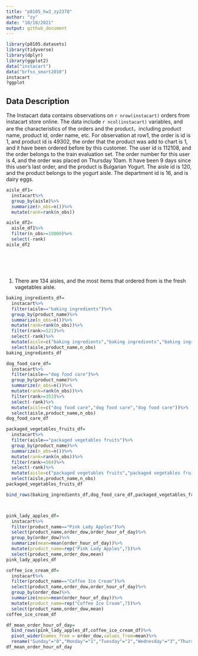 ```yaml
---
title: "p8105_hw3_zy2378"
author: "zy"
date: "10/18/2021"
output: github_document
---
```


```r
library(p8105.datasets)
library(tidyverse)
library(dplyr)
library(ggplot2)
data("instacart")
data("brfss_smart2010")
instacart
?ggplot
```

## Data Description
The Instacart data contains observations on `r nrow(instacart)` orders from instacart store online. The data include `r ncol(instacart)` variables, and are the characteristics of the orders and the product，including product name, product id, order name, etc.
For observation at row1, the order is id is 1, and product id is 49302, the order that the product was add to chart is 1, and it have been ordered before by this customer. The user id is 112108, and the order belongs to the train evaluation set. The order number for this user is 4, and the order was placed on Thursday 10am. It have been 9 days since this user's last order, and the product is Bulgarian Yogurt. The aisle id is 120, and the product belongs to the yogurt aisle. The department id is 16, and is dairy eggs.

```r
aisle_df1=
  instacart%>%
  group_by(aisle)%>%
  summarize(n_obs=n())%>%
  mutate(rank=rank(n_obs))

aisle_df2=
  aisle_df1%>%
  filter(n_obs>=10000)%>%
  select(-rank)
aisle_df2





```
#
1. There are 134 aisles, and the most items that ordered from is the fresh vagetables aisle.

```r
baking_ingredients_df=
  instacart%>%
  filter(aisle=="baking ingredients")%>%
  group_by(product_name)%>%
  summarize(n_obs=n())%>%
  mutate(rank=rank(n_obs))%>%
  filter(rank>=521)%>%
  select(-rank)%>%
  mutate(aisle=c("baking ingredients","baking ingredients","baking ingredients"))%>%
  select(aisle,product_name,n_obs)
baking_ingredients_df

dog_food_care_df=
  instacart%>%
  filter(aisle=="dog food care")%>%
  group_by(product_name)%>%
  summarize(n_obs=n())%>%
  mutate(rank=rank(n_obs))%>%
  filter(rank>=353)%>%
  select(-rank)%>%
  mutate(aisle=c("dog food care","dog food care","dog food care"))%>%
  select(aisle,product_name,n_obs)
dog_food_care_df

packaged_vegetables_fruits_df=
  instacart%>%
  filter(aisle=="packaged vegetables fruits")%>%
  group_by(product_name)%>%
  summarize(n_obs=n())%>%
  mutate(rank=rank(n_obs))%>%
  filter(rank>=564)%>%
  select(-rank)%>%
  mutate(aisle=c("packaged vegetables fruits","packaged vegetables fruits","packaged vegetables fruits"))%>%
  select(aisle,product_name,n_obs)
packaged_vegetables_fruits_df

bind_rows(baking_ingredients_df,dog_food_care_df,packaged_vegetables_fruits_df)




```

```r
pink_lady_apples_df=
  instacart%>%
  filter(product_name=="Pink Lady Apples")%>%
  select(product_name,order_dow,order_hour_of_day)%>%
  group_by(order_dow)%>%
  summarize(mean=mean(order_hour_of_day))%>%
  mutate(product_name=rep("Pink Lady Apples",7))%>%
  select(product_name,order_dow,mean)
pink_lady_apples_df

coffee_ice_cream_df=
  instacart%>%
  filter(product_name=="Coffee Ice Cream")%>%
  select(product_name,order_dow,order_hour_of_day)%>%
  group_by(order_dow)%>%
  summarize(mean=mean(order_hour_of_day))%>%  
  mutate(product_name=rep("Coffee Ice Cream",7))%>%
  select(product_name,order_dow,mean)
coffee_ice_cream_df

df_mean_order_hour_of_day=
  bind_rows(pink_lady_apples_df,coffee_ice_cream_df)%>%
  pivot_wider(names_from = order_dow,values_from=mean)%>%
  rename("Sunday"="0","Monday"="1","Tuesday"="2","Wednesday"="3","Thursday"="4","Friday"="5","Saturday"="6")
df_mean_order_hour_of_day
```

